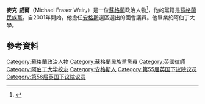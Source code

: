 '''麥克·威爾'''（Michael Fraser Weir，{{bd|1957年|3月24日}}）是一位[[蘇格蘭|蘇格蘭]]政治人物<ref>{{cite web|title=SNP opposes UK gov Royal Mail privatisation|url=http://www.snp.org/media-centre/news/2013/jun/snp-opposes-uk-gov-royal-mail-privatisation|website=SNP|accessdate=8 April 2015|deadurl=yes|archiveurl=https://archive.is/20131106164428/http://www.snp.org/media-centre/news/2013/jun/snp-opposes-uk-gov-royal-mail-privatisation|archivedate=2013-11-06}}</ref>，他的黨籍是[[蘇格蘭民族黨|蘇格蘭民族黨]]。自2001年開始，他擔任[[安格斯_(英國國會選區)|安格斯]]選區選出的國會議員。他畢業於阿伯丁大學。
==參考資料==
{{Reflist}}

{{DEFAULTSORT: Weir, Michael}}
[[Category:蘇格蘭政治人物|Category:蘇格蘭政治人物]]
[[Category:蘇格蘭民族黨黨員|Category:蘇格蘭民族黨黨員]]
[[Category:英國律師|Category:英國律師]]
[[Category:阿伯丁大学校友|Category:阿伯丁大学校友]]
[[Category:安格斯人|Category:安格斯人]]
[[Category:第55届英国下议院议员|Category:第55届英国下议院议员]]
[[Category:第56届英国下议院议员|Category:第56届英国下议院议员]]